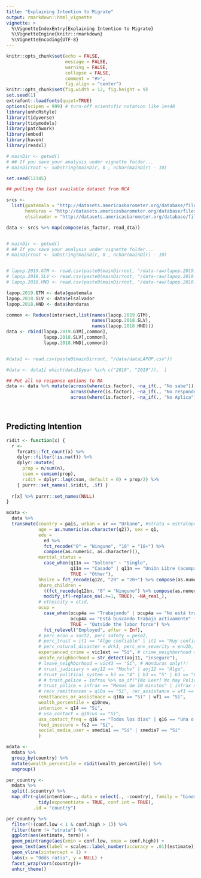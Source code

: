 ```yaml
---
title: "Explaining Intention to Migrate"
output: rmarkdown::html_vignette
vignette: >
  %\VignetteIndexEntry{Explaining Intention to Migrate}
  %\VignetteEngine{knitr::rmarkdown}
  %\VignetteEncoding{UTF-8}
---
```




```r
knitr::opts_chunk$set(echo = FALSE, 
                      message = FALSE, 
                      warning = FALSE, 
                      collapse = FALSE,
                      comment = "#>",
                      fig.align = "center")
knitr::opts_chunk$set(fig.width = 12, fig.height = 9)
set.seed(1)
extrafont::loadfonts(quiet=TRUE)
options(scipen = 999) # turn-off scientific notation like 1e+48
library(unhcRstyle)
library(tidyverse)
library(tidymodels)
library(patchwork)
library(embed)
library(haven)
library(readxl)

```





```r

# mainDir <- getwd()
# ## If you save your analysis under vignette folder...
# mainDirroot <- substring(mainDir, 0 , nchar(mainDir) - 10)

set.seed(12345)

## pulling the last available dataset from NCA

srcs <-
  list(guatemala = "http://datasets.americasbarometer.org/database/files/Guatemala%20LAPOP%20AmericasBarometer%202019%20v1.0_W.dta",
       honduras = "http://datasets.americasbarometer.org/database/files/Honduras%20LAPOP%20AmericasBarometer%202018%20v1.0_W.dta",
       elsalvador = "http://datasets.americasbarometer.org/database/files/ElSalvador%20LAPOP%20AmericasBarometer%202018%20v1.0_W.dta")

data <- srcs %>% map(compose(as_factor, read_dta))


# mainDir <- getwd()
# ## If you save your analysis under vignette folder...
# mainDirroot <- substring(mainDir, 0 , nchar(mainDir) - 10)


# lapop.2019.GTM <- read.csv(paste0(mainDirroot, "/data-raw/lapop.2019.GTM.csv"), stringsAsFactors = TRUE)
# lapop.2018.SLV <- read.csv(paste0(mainDirroot, "/data-raw/lapop.2018.SLV.csv"), stringsAsFactors = TRUE)
# lapop.2018.HND <- read.csv(paste0(mainDirroot, "/data-raw/lapop.2018.HND.csv"), stringsAsFactors = TRUE)

lapop.2019.GTM <- data$guatemala
lapop.2018.SLV <- data$elsalvador
lapop.2018.HND <- data$honduras

common <- Reduce(intersect,list(names(lapop.2019.GTM),
                                names(lapop.2018.SLV),
                                names(lapop.2018.HND)))
data <- rbind(lapop.2019.GTM[,common],
              lapop.2018.SLV[,common],
              lapop.2018.HND[,common])


#data1 <- read.csv(paste0(mainDirroot, "/data/dataLAPOP.csv"))

#data <- data1[ which(data1$year %in% c("2018", "2019")),  ] 

## Put all no response options to NA
data <- data %>% mutate(across(where(is.factor), ~na_if(., "No sabe")), 
                        across(where(is.factor), ~na_if(., "No responde")),
                        across(where(is.factor), ~na_if(., "No Aplica")))




```


 

## Predicting Intention

```r
ridit <- function(x) {
  r <-
    forcats::fct_count(x) %>%
    dplyr::filter(!is.na(f)) %>%
    dplyr::mutate(
      prop = n/sum(n),
      csum = cumsum(prop),
      ridit = dplyr::lag(csum, default = 0) + prop/2) %>%
    { purrr::set_names(.$ridit, .$f) }
  
  r[x] %>% purrr::set_names(NULL)
}
```


```r
mdata <-
  data %>%
  transmute(country = pais, urban = ur == "Urbano", #strata = estratopri,
            age = as.numeric(as.character(q2)), sex = q1,
            edu =
              ed %>%
              fct_recode("0" = "Ninguno", "18" = "18+") %>%
              compose(as.numeric, as.character)(),
            marital_status = 
              case_when(q11n == "Soltero" ~ "Single",
                        q11n == "Casado" | q11n == "Unión Libre (acompañado)" ~ "Couple",
                        TRUE ~ "Other"),
            hhsize = fct_recode(q12c, "20" = "20+") %>% compose(as.numeric, as.character)(),
            share_children =
              ((fct_recode(q12bn, "0" = "Ninguno") %>% compose(as.numeric, as.character)())/hhsize) %>%
              modify_if(~replace_na(.>=1, TRUE), ~NA_real_),
            # ethnicity = etid,
            ocup = 
              case_when(ocup4a == "Trabajando" | ocup4a == "No está trabajando en este momento pero tiene trabajo" ~ "Employed",
                        ocup4a == "Está buscando trabajo activamente" ~ "Searching for work",
                        TRUE ~ "Outside the labor force") %>% 
              fct_relevel("Employed", after = Inf),
            # perc_econ = soct2, perc_safety = pese2,
            # perc_trust = it1 == "Algo confiable" | it1 == "Muy confiable",
            # perc_natural_disaster = drk1, perc_env_severity = env2b,
            experienced_crime = vic1ext == "Sí", # crime_neighborhood = vicbar7 == "Sí",
            unsafe_neighborhood = str_detect(aoj11, "inseguro"),
            # leave_neighborhood = vic43 == "Sí", # Honduras only!!!
            # trust_judiciary = aoj12 == "Mucho" | aoj12 == "Algo",
            # trust_political_system = b3 == "4" | b3 == "5" | b3 == "6" | b3 == "Mucho",
            # # trust_police = infrax %>% na_if("[No Leer] No hay Policía/ No llegaría nunca"),
            # trust_police = infrax == "Menos de 10 minutos" | infrax == "Entre 10 y hasta 30 minutos",
            # recv_remittances = q10a == "Sí", rec_assistance = wf1 == "Sí",
            remittances_or_assistnace = q10a == "Sí" | wf1 == "Sí",
            wealth_percentile = q10new,
            intention = q14 == "Sí",
            # usa_contact = q10cus == "Sí",
            usa_contact_freq = q16 == "Todos los días" | q16 == "Una o dos veces a la semana" | q16 == "Una o dos veces por mes",
            food_insecure = fs2 == "Sí",
            social_media_user = smedia1 == "Sí" | smedia7 == "Sí"
            )

mdata <- 
  mdata %>% 
  group_by(country) %>% 
  mutate(wealth_percentile = ridit(wealth_percentile)) %>% 
  ungroup()

per_country <-
  mdata %>%
  split(.$country) %>%
  map_dfr(~glm(intention~., data = select(., -country), family = "binomial") %>%
            tidy(exponentiate = TRUE, conf.int = TRUE),
          .id = "country")
```



```r
per_country %>% 
  filter(!(conf.low < 1 & conf.high > 1)) %>%
  filter(term != "strata") %>%
  ggplot(aes(estimate, term)) + 
  geom_pointrange(aes(xmin = conf.low, xmax = conf.high)) + 
  geom_text(aes(label = scales::label_number(accuracy = .01)(estimate)), vjust = -0.5) +
  geom_vline(xintercept = 1) +
  labs(x = "Odds ratio", y = NULL) +
  facet_wrap(vars(country))+
  unhcr_theme()

```


